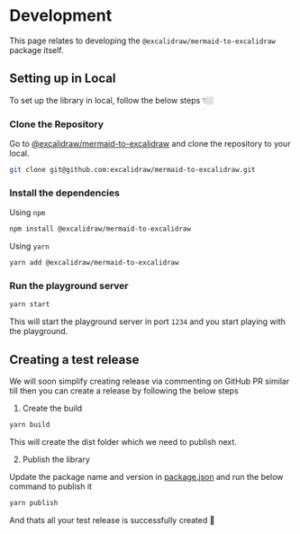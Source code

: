 # Development

This page relates to developing the `@excalidraw/mermaid-to-excalidraw` package itself.

## Setting up in Local

To set up the library in local, follow the below steps 👇🏼

### Clone the Repository

Go to [@excalidraw/mermaid-to-excalidraw](https://github.com/excalidraw/mermaid-to-excalidraw) and clone the repository to your local.

```bash
git clone git@github.com:excalidraw/mermaid-to-excalidraw.git
```

### Install the dependencies

Using `npm`

```bash
npm install @excalidraw/mermaid-to-excalidraw
```

Using `yarn`

```bash
yarn add @excalidraw/mermaid-to-excalidraw
```

### Run the playground server

```bash
yarn start
```

This will start the playground server in port `1234` and you start playing with the playground.

## Creating a test release

We will soon simplify creating release via commenting on GitHub PR similar till then you can create a release by following the below steps

1. Create the build

```bash
yarn build
```

This will create the dist folder which we need to publish next.

2. Publish the library

Update the package name and version in [package.json](https://github.com/excalidraw/mermaid-to-excalidraw/blob/master/package.json) and run the below command to publish it

```bash
yarn publish
```

And thats all your test release is successfully created 🎉
